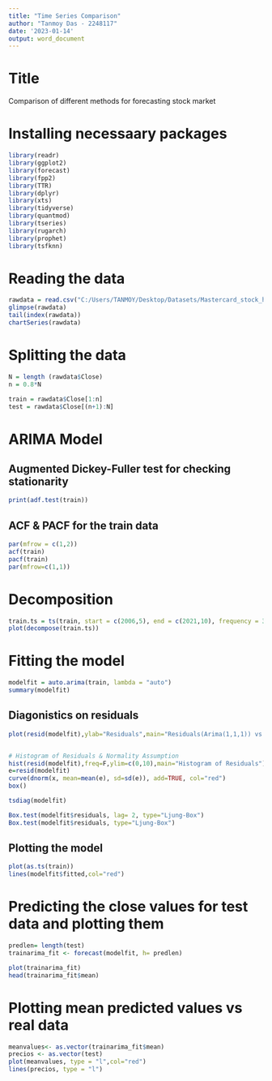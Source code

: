 ```yaml
---
title: "Time Series Comparison"
author: "Tanmoy Das - 2248117"
date: '2023-01-14'
output: word_document
---
```


# Title
Comparison of different methods for forecasting stock market

# Installing necessaary packages
```r
library(readr)
library(ggplot2)
library(forecast)
library(fpp2)
library(TTR)
library(dplyr)
library(xts)
library(tidyverse)
library(quantmod)
library(tseries)
library(rugarch)
library(prophet)
library(tsfknn)
```

# Reading the data
```r
rawdata = read.csv("C:/Users/TANMOY/Desktop/Datasets/Mastercard_stock_history.csv", header = TRUE, row.names = "Date")
glimpse(rawdata)
tail(index(rawdata))
chartSeries(rawdata)
```

# Splitting the data
```r
N = length (rawdata$Close)
n = 0.8*N

train = rawdata$Close[1:n]
test = rawdata$Close[(n+1):N]
```

# ARIMA Model
## Augmented Dickey-Fuller test for checking stationarity
```r
print(adf.test(train))
```

## ACF & PACF for the train data
```r
par(mfrow = c(1,2))
acf(train)
pacf(train)
par(mfrow=c(1,1))
```
# Decomposition
```r
train.ts = ts(train, start = c(2006,5), end = c(2021,10), frequency = 3)
plot(decompose(train.ts))
```


# Fitting the model

```r
modelfit = auto.arima(train, lambda = "auto")
summary(modelfit)
```
## Diagonistics on residuals
```r
plot(resid(modelfit),ylab="Residuals",main="Residuals(Arima(1,1,1)) vs. Time")


# Histogram of Residuals & Normality Assumption
hist(resid(modelfit),freq=F,ylim=c(0,10),main="Histogram of Residuals")
e=resid(modelfit)
curve(dnorm(x, mean=mean(e), sd=sd(e)), add=TRUE, col="red")
box()

tsdiag(modelfit)

Box.test(modelfit$residuals, lag= 2, type="Ljung-Box")
Box.test(modelfit$residuals, type="Ljung-Box")
```
## Plotting the model
```r
plot(as.ts(train))
lines(modelfit$fitted,col="red")
```

# Predicting the close values for test data and plotting them
```r
predlen= length(test)
trainarima_fit <- forecast(modelfit, h= predlen)

plot(trainarima_fit)
head(trainarima_fit$mean)
```
# Plotting mean predicted  values vs real data
```r
meanvalues<- as.vector(trainarima_fit$mean)
precios <- as.vector(test)
plot(meanvalues, type = "l",col="red")
lines(precios, type = "l")
```